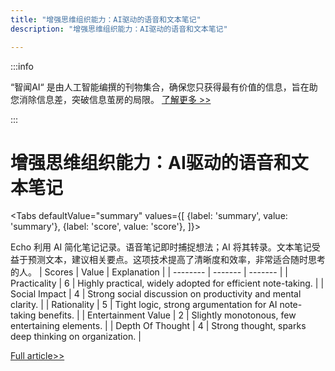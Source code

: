 ```yaml
---
title: "增强思维组织能力：AI驱动的语音和文本笔记"
description: "增强思维组织能力：AI驱动的语音和文本笔记"

---
```



:::info

“智闻AI“ 是由人工智能编撰的刊物集合，确保您只获得最有价值的信息，旨在助您消除信息差，突破信息茧房的局限。  [了解更多 >>](/)

:::

# 增强思维组织能力：AI驱动的语音和文本笔记


<Tabs
	defaultValue="summary"
	values={[
	{label: 'summary', value: 'summary'},
	{label: 'score', value: 'score'},
]}>
<TabItem value="summary">


Echo 利用 AI 简化笔记记录。语音笔记即时捕捉想法；AI 将其转录。文本笔记受益于预测文本，建议相关要点。这项技术提高了清晰度和效率，非常适合随时思考的人。
</TabItem>
<TabItem value="score">
	| Scores     | Value   | Explanation |
	| -------- | ------- | ------- |
	| Practicality  | 6    | Highly practical, widely adopted for efficient note-taking.    |
	| Social Impact | 4     | Strong social discussion on productivity and mental clarity.    |
	| Rationality    | 5    | Tight logic, strong argumentation for AI note-taking benefits.    |
	| Entertainment Value    | 2    | Slightly monotonous, few entertaining elements.    |
	| Depth Of Thought    | 4    | Strong thought, sparks deep thinking on organization.    |
</TabItem>
</Tabs>

[Full article>>](https://www.echonotes.ai/)
